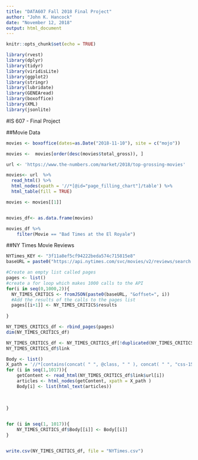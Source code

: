```yaml
---
title: "DATA607 Fall 2018 Final Project"
author: "John K. Hancock"
date: "November 12, 2018"
output: html_document
---
```


```r
knitr::opts_chunk$set(echo = TRUE)
```


```r
library(rvest)
library(dplyr)
library(tidyr)
library(viridisLite)
library(ggplot2)
library(stringr)
library(lubridate)
library(GENEAread)
library(boxoffice)
library(XML)
library(jsonlite)
```



#IS 607 - Final Project 

##Movie Data

```r

movies <- boxoffice(dates=as.Date("2018-11-10"), site = c("mojo"))

movies <-  movies[order(desc(movies$total_gross)), ]

```

```r
url <- 'https://www.the-numbers.com/market/2018/top-grossing-movies'

movies<- url  %>% 
  read_html() %>%
  html_nodes(xpath = '//*[@id="page_filling_chart"]/table') %>% 
  html_table(fill = TRUE)

movies <- movies[[1]]


movies_df<- as.data.frame(movies)

```
```r
movies_df %>% 
    filter(Movie == "Bad Times at the El Royale")
```





##NY Times Movie Reviews

```r
NYTimes_KEY <- "3f11a8ef5cf94222beda574c715815e8"
baseURL = paste0("https://api.nytimes.com/svc/movies/v2/reviews/search.json?api-key=", NYTimes_KEY, sep="")

```

```r
#Create an empty list called pages
pages <- list()
#create a for loop which makes 1000 calls to the API
for(i in seq(0,1000,2)){
  NY_TIMES_CRITICS <- fromJSON(paste0(baseURL, "&offset=", i))
  #Add the results of the calls to the pages list
  pages[[i+1]] <- NY_TIMES_CRITICS$results
  
}
```


```r
NY_TIMES_CRITICS_df <- rbind_pages(pages)
dim(NY_TIMES_CRITICS_df)

```

```r
NY_TIMES_CRITICS_df <- NY_TIMES_CRITICS_df[!duplicated(NY_TIMES_CRITICS_df$link$url), ]
NY_TIMES_CRITICS_df$link

```
```r
Body <- list()
X_path = '//*[contains(concat( " ", @class, " " ), concat( " ", "css-1572rug", " " ))]'
for (i in seq(1,1017)){
    getContent <- read_html(NY_TIMES_CRITICS_df$link$url[i])
    articles <- html_nodes(getContent, xpath = X_path )
    Body[i] <- list(html_text(articles))
   
    
       
}
```



```r

```


```r
for (i in seq(1, 1017)){
    NY_TIMES_CRITICS_df$Body[[i]] <- Body[[i]]
}



```


```r
write.csv(NY_TIMES_CRITICS_df, file = "NYTimes.csv")
```

